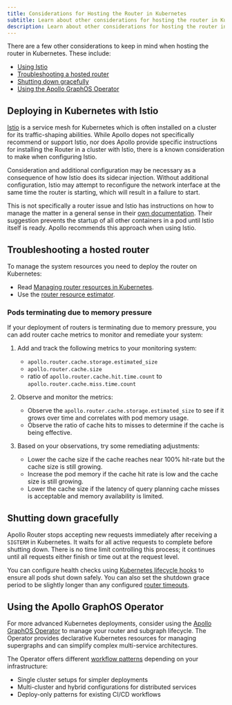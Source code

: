 ```yaml
---
title: Considerations for Hosting the Router in Kubernetes
subtitle: Learn about other considerations for hosting the router in Kubernetes, including Istio and resources
description: Learn about other considerations for hosting the router in Kubernetes, including Istio and resources.
---
```


<ElasticNotice />

There are a few other considerations to keep in mind when hosting the router in Kubernetes. These include:

* [Using Istio](#deploying-in-kubernetes-with-istio)
* [Troubleshooting a hosted router](#troubleshooting-a-hosted-router)
* [Shutting down gracefully](#shutting-down-gracefully)
* [Using the Apollo GraphOS Operator](#using-the-apollo-graphos-operator)

## Deploying in Kubernetes with Istio

[Istio](https://istio.io/) is a service mesh for Kubernetes which is often installed on a cluster for its traffic-shaping abilities.  While Apollo dopes not specifically recommend or support Istio, nor does Apollo provide specific instructions for installing the Router in a cluster with Istio, there is a known consideration to make when configuring Istio.

Consideration and additional configuration may be necessary as a consequence of how Istio does its sidecar injection.  Without additional configuration, Istio may attempt to reconfigure the network interface at the same time the router is starting, which will result in a failure to start.

This is not specifically a router issue and Istio has instructions on how to manage the matter in a general sense in their [own documentation](https://istio.io/latest/docs/ops/common-problems/injection/#pod-or-containers-start-with-network-issues-if-istio-proxy-is-not-ready).  Their suggestion prevents the startup of all other containers in a pod until Istio itself is ready.  Apollo recommends this approach when using Istio.

## Troubleshooting a hosted router

<Tip>

To manage the system resources you need to deploy the router on Kubernetes:

* Read [Managing router resources in Kubernetes](/technotes/TN0016-router-resource-management/).
* Use the [router resource estimator](/technotes/TN0045-router_resource_estimator/).

</Tip>

### Pods terminating due to memory pressure 

If your deployment of routers is terminating due to memory pressure, you can add router cache metrics to monitor and remediate your system:

1. Add and track the following metrics to your monitoring system:
  
    * `apollo.router.cache.storage.estimated_size`
    * `apollo.router.cache.size`
    * ratio of `apollo.router.cache.hit.time.count` to `apollo.router.cache.miss.time.count`

2. Observe and monitor the metrics:

    * Observe the `apollo.router.cache.storage.estimated_size` to see if it grows over time and correlates with pod memory usage.
    * Observe the ratio of cache hits to misses to determine if the cache is being effective.

3. Based on your observations, try some remediating adjustments:

    * Lower the cache size if the cache reaches near 100% hit-rate but the cache size is still growing.
    * Increase the pod memory if the cache hit rate is low and the cache size is still growing.
    * Lower the cache size if the latency of query planning cache misses is acceptable and memory availability is limited.

## Shutting down gracefully

Apollo Router stops accepting new requests immediately after receiving a `SIGTERM` in Kubernetes. It waits for all active requests to complete before shutting down. There is no time limit controlling this process; it continues until all requests either finish or time out at the request level.

You can configure health checks using [Kubernetes lifecycle hooks](https://kubernetes.io/docs/concepts/containers/container-lifecycle-hooks/) to ensure all pods shut down safely. You can also set the shutdown grace period to be slightly longer than any configured [router timeouts](/graphos/routing/performance/traffic-shaping).

## Using the Apollo GraphOS Operator

  For more advanced Kubernetes deployments, consider using the [Apollo GraphOS Operator](https://www.apollographql.com/docs/apollo-operator/) to manage your router and subgraph lifecycle. The Operator provides declarative Kubernetes resources for managing supergraphs and can simplify complex multi-service
  architectures.

  The Operator offers different [workflow patterns](https://www.apollographql.com/docs/apollo-operator/workflows/) depending on your infrastructure:
  - Single cluster setups for simpler deployments
  - Multi-cluster and hybrid configurations for distributed services
  - Deploy-only patterns for existing CI/CD workflows
